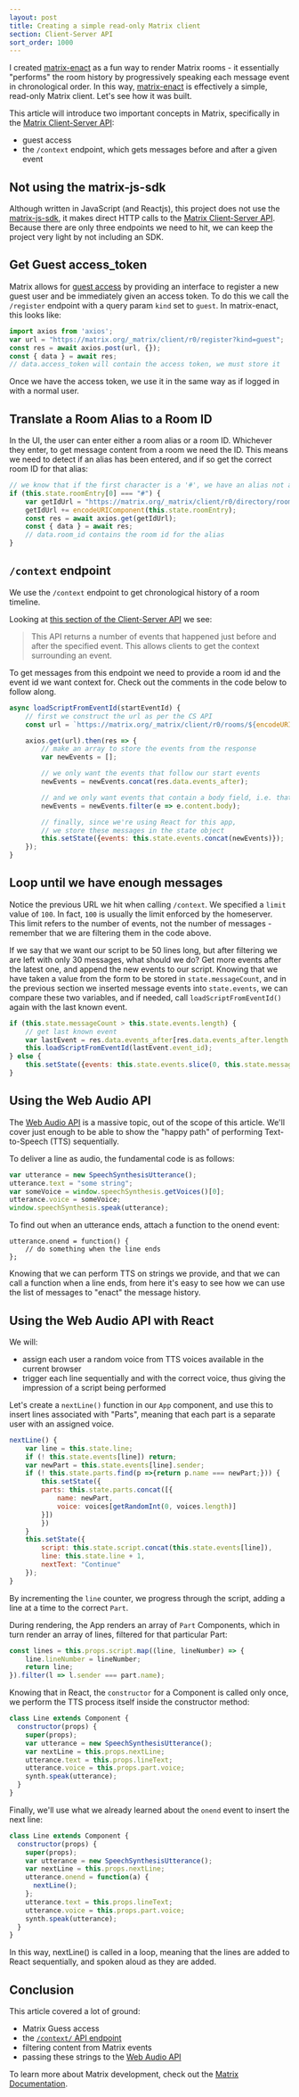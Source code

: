 ```yaml
---
layout: post
title: Creating a simple read-only Matrix client
section: Client-Server API
sort_order: 1000
---
```


I created [matrix-enact] as a fun way to render Matrix rooms - it essentially "performs" the room history by progressively speaking each message event in chronological order. In this way, [matrix-enact] is effectively a simple, read-only Matrix client. Let's see how it was built.

This article will introduce two important concepts in Matrix, specifically in the [Matrix Client-Server API]:

* guest access
* the `/context` endpoint, which gets messages before and after a given event

## Not using the matrix-js-sdk

Although written in JavaScript (and Reactjs), this project does not use the [matrix-js-sdk], it makes direct HTTP calls to the [Matrix Client-Server API]. Because there are only three endpoints we need to hit, we can keep the project very light by not including an SDK.

## Get Guest access_token

Matrix allows for [guest access](https://matrix.org/docs/spec/client_server/latest.html#guest-access) by providing an interface to register a new guest user and be immediately given an access token. To do this we call the `/register` endpoint with a query param `kind` set to `guest`. In matrix-enact, this looks like:

```javascript
import axios from 'axios';
var url = "https://matrix.org/_matrix/client/r0/register?kind=guest";
const res = await axios.post(url, {});
const { data } = await res;
// data.access_token will contain the access token, we must store it
```

Once we have the access token, we use it in the same way as if logged in with a normal user.

## Translate a Room Alias to a Room ID

In the UI, the user can enter either a room alias or a room ID. Whichever they enter, to get message content from a room we need the ID. This means we need to detect if an alias has been entered, and if so get the correct room ID for that alias:

```javascript
// we know that if the first character is a '#', we have an alias not an id
if (this.state.roomEntry[0] === "#") {
    var getIdUrl = "https://matrix.org/_matrix/client/r0/directory/room/";
    getIdUrl += encodeURIComponent(this.state.roomEntry);
    const res = await axios.get(getIdUrl);
    const { data } = await res;
    // data.room_id contains the room id for the alias
}
```

## `/context` endpoint

We use the `/context` endpoint to get chronological history of a room timeline.

Looking at [this section of the Client-Server API][context] we see:

> This API returns a number of events that happened just before and after the specified event. This allows clients to get the context surrounding an event.

To get messages from this endpoint we need to provide a room id and the event id we want context for. Check out the comments in the code below to follow along.

```javascript
async loadScriptFromEventId(startEventId) {
    // first we construct the url as per the CS API
    const url = `https://matrix.org/_matrix/client/r0/rooms/${encodeURIComponent(roomId)}/context/${encodeURIComponent(startEventId)}?limit=100&access_token=${this.state.accessToken}`;

    axios.get(url).then(res => {
        // make an array to store the events from the response
        var newEvents = [];

        // we only want the events that follow our start events
        newEvents = newEvents.concat(res.data.events_after);

        // and we only want events that contain a body field, i.e. that are messages
        newEvents = newEvents.filter(e => e.content.body);

        // finally, since we're using React for this app,
        // we store these messages in the state object
        this.setState({events: this.state.events.concat(newEvents)});
    });
}
```

## Loop until we have enough messages

Notice the previous URL we hit when calling `/context`. We specified a `limit` value of `100`. In fact, `100` is usually the limit enforced by the homeserver. This limit refers to the number of events, not the number of messages - remember that we are filtering them in the code above.

If we say that we want our script to be 50 lines long, but after filtering we are left with only 30 messages, what should we do? Get more events after the latest one, and append the new events to our script. Knowing that we have taken a value from the form to be stored in `state.messageCount`, and in the previous section we inserted message events into `state.events`, we can compare these two variables, and if needed, call `loadScriptFromEventId()` again with the last known event.

```javascript
if (this.state.messageCount > this.state.events.length) {
    // get last known event
    var lastEvent = res.data.events_after[res.data.events_after.length - 1];
    this.loadScriptFromEventId(lastEvent.event_id);
} else {
    this.setState({events: this.state.events.slice(0, this.state.messageCount), statusMessage: "Done"});
}
```

## Using the Web Audio API

The [Web Audio API] is a massive topic, out of the scope of this article. We'll cover just enough to be able to show the "happy path" of performing Text-to-Speech (TTS) sequentially.

To deliver a line as audio, the fundamental code is as follows:

```javascript
var utterance = new SpeechSynthesisUtterance();
utterance.text = "some string";
var someVoice = window.speechSynthesis.getVoices()[0];
utterance.voice = someVoice;
window.speechSynthesis.speak(utterance);
```

To find out when an utterance ends, attach a function to the onend event:

```
utterance.onend = function() {
    // do something when the line ends
};
```

Knowing that we can perform TTS on strings we provide, and that we can call a function when a line ends, from here it's easy to see how we can use the list of messages to "enact" the message history.

## Using the Web Audio API with React

We will:

* assign each user a random voice from TTS voices available in the current browser
* trigger each line sequentially and with the correct voice, thus giving the impression of a script being performed

Let's create a `nextLine()` function in our `App` component, and use this to insert lines associated with "Parts", meaning that each part is a separate user with an assigned voice.

```javascript
nextLine() {
    var line = this.state.line;
    if (! this.state.events[line]) return;
    var newPart = this.state.events[line].sender;
    if (! this.state.parts.find(p =>{return p.name === newPart;})) {
        this.setState({
        parts: this.state.parts.concat([{
            name: newPart,
            voice: voices[getRandomInt(0, voices.length)]
        }])
        })
    }
    this.setState({
        script: this.state.script.concat(this.state.events[line]),
        line: this.state.line + 1,
        nextText: "Continue"
    });
}
```

By incrementing the `line` counter, we progress through the script, adding a line at a time to the correct `Part`.

During rendering, the App renders an array of `Part` Components, which in turn render an array of lines, filtered for that particular Part:

```javascript
const lines = this.props.script.map((line, lineNumber) => {
    line.lineNumber = lineNumber;
    return line; 
}).filter(l => l.sender === part.name);
```

Knowing that in React, the `constructor` for a Component is called only once, we perform the TTS process itself inside the constructor method:

```javascript
class Line extends Component {
  constructor(props) {
    super(props);
    var utterance = new SpeechSynthesisUtterance();
    var nextLine = this.props.nextLine;
    utterance.text = this.props.lineText;
    utterance.voice = this.props.part.voice;
    synth.speak(utterance);
  }
}
```

Finally, we'll use what we already learned about the `onend` event to insert the next line:

```javascript
class Line extends Component {
  constructor(props) {
    super(props);
    var utterance = new SpeechSynthesisUtterance();
    var nextLine = this.props.nextLine;
    utterance.onend = function(a) {
      nextLine();
    };
    utterance.text = this.props.lineText;
    utterance.voice = this.props.part.voice;
    synth.speak(utterance);
  }
}
```

In this way, nextLine() is called in a loop, meaning that the lines are added to React sequentially, and spoken aloud as they are added.

## Conclusion

This article covered a lot of ground:

* Matrix Guess access
* the [`/context/` API endpoint][context]
* filtering content from Matrix events
* passing these strings to the [Web Audio API]

To learn more about Matrix development, check out the [Matrix Documentation](https://matrix.org/docs/).

[Matrix Client-Server API]: https://matrix.org/docs/spec/client_server/latest.html
[matrix-enact]: https://github.com/benparsons/matrix-enact
[context]: https://matrix.org/docs/spec/client_server/latest#get-matrix-client-r0-rooms-roomid-context-eventid
[Web Audio API]: https://developer.mozilla.org/en-US/docs/Web/API/Web_Audio_API
[matrix-js-sdk]: https://github.com/matrix-org/matrix-js-sdk
